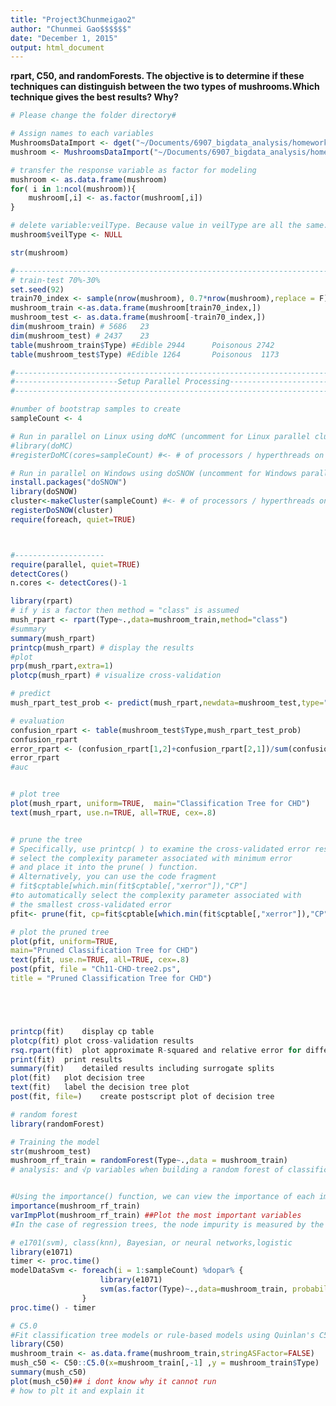 ```yaml
---
title: "Project3Chunmeigao2"
author: "Chunmei Gao$$$$$$"
date: "December 1, 2015"
output: html_document
---
```

**rpart, C50, and randomForests. The objective is to determine if these techniques can distinguish between the two types of mushrooms.Which technique gives the best results? Why?**
```r
# Please change the folder directory#

# Assign names to each variables
MushroomsDataImport <- dget("~/Documents/6907_bigdata_analysis/homework3/TableCodeFilling.R")
mushroom <- MushroomsDataImport("~/Documents/6907_bigdata_analysis/homework3/agaricus-lepiota.data")

# transfer the response variable as factor for modeling
mushroom <- as.data.frame(mushroom)
for( i in 1:ncol(mushroom)){
    mushroom[,i] <- as.factor(mushroom[,i])
}

# delete variable:veilType. Because value in veilType are all the same.
mushroom$veilType <- NULL

str(mushroom)

#-------------------------------------------------------------------------#
# train-test 70%-30%
set.seed(92)
train70_index <- sample(nrow(mushroom), 0.7*nrow(mushroom),replace = F)
mushroom_train <-as.data.frame(mushroom[train70_index,])
mushroom_test <- as.data.frame(mushroom[-train70_index,])
dim(mushroom_train) # 5686   23
dim(mushroom_test) # 2437    23
table(mushroom_train$Type) #Edible 2944      Poisonous 2742
table(mushroom_test$Type) #Edible 1264       Poisonous  1173
```



```r
#-------------------------------------------------------------------------------
#-----------------------Setup Parallel Processing-------------------------------
#-------------------------------------------------------------------------------

#number of bootstrap samples to create
sampleCount <- 4

# Run in parallel on Linux using doMC (uncomment for Linux parallel cluster)
#library(doMC)
#registerDoMC(cores=sampleCount) #<- # of processors / hyperthreads on machine

# Run in parallel on Windows using doSNOW (uncomment for Windows parallel cluster)
install.packages("doSNOW")
library(doSNOW)
cluster<-makeCluster(sampleCount) #<- # of processors / hyperthreads on machine
registerDoSNOW(cluster)
require(foreach, quiet=TRUE)



#--------------------
require(parallel, quiet=TRUE)
detectCores()
n.cores <- detectCores()-1
```


```r
library(rpart)
# if y is a factor then method = "class" is assumed
mush_rpart <- rpart(Type~.,data=mushroom_train,method="class")
#summary
summary(mush_rpart)
printcp(mush_rpart) # display the results 
#plot
prp(mush_rpart,extra=1)
plotcp(mush_rpart) # visualize cross-validation 

# predict
mush_rpart_test_prob <- predict(mush_rpart,newdata=mushroom_test,type="class")

# evaluation
confusion_rpart <- table(mushroom_test$Type,mush_rpart_test_prob)
confusion_rpart
error_rpart <- (confusion_rpart[1,2]+confusion_rpart[2,1])/sum(confusion_rpart)
error_rpart
#auc


# plot tree 
plot(mush_rpart, uniform=TRUE,  main="Classification Tree for CHD")
text(mush_rpart, use.n=TRUE, all=TRUE, cex=.8)


# prune the tree 
# Specifically, use printcp( ) to examine the cross-validated error results, 
# select the complexity parameter associated with minimum error
# and place it into the prune( ) function. 
# Alternatively, you can use the code fragment
# fit$cptable[which.min(fit$cptable[,"xerror"]),"CP"]
#to automatically select the complexity parameter associated with 
# the smallest cross-validated error
pfit<- prune(fit, cp=fit$cptable[which.min(fit$cptable[,"xerror"]),"CP"])

# plot the pruned tree 
plot(pfit, uniform=TRUE, 
main="Pruned Classification Tree for CHD")
text(pfit, use.n=TRUE, all=TRUE, cex=.8)
post(pfit, file = "Ch11-CHD-tree2.ps", 
title = "Pruned Classification Tree for CHD")





printcp(fit)	display cp table
plotcp(fit)	plot cross-validation results
rsq.rpart(fit)	plot approximate R-squared and relative error for different splits (2 plots). labels are only appropriate for the "anova" method.
print(fit)	print results
summary(fit)	detailed results including surrogate splits
plot(fit)	plot decision tree
text(fit)	label the decision tree plot
post(fit, file=)	create postscript plot of decision tree
```

```r
# random forest
library(randomForest)

# Training the model
str(mushroom_test)
mushroom_rf_train = randomForest(Type~.,data = mushroom_train)
# analysis: and √p variables when building a random forest of classification trees. # We could change the number of trees grown by randomForest() using the ntree argument:


#Using the importance() function, we can view the importance of each importance() variable.
importance(mushroom_rf_train)
varImpPlot(mushroom_rf_train) ##Plot the most important variables
#In the case of regression trees, the node impurity is measured by the training RSS, and for classification trees by the deviance. Plots of these importance measures can be produced using the varImpPlot() function.

```


```r
# e1701(svm), class(knn), Bayesian, or neural networks,logistic
library(e1071)
timer <- proc.time()
modelDataSvm <- foreach(i = 1:sampleCount) %dopar% {
                    library(e1071)
                    svm(as.factor(Type)~.,data=mushroom_train, probability=TRUE, cost=10, gamma=0.1)
                }                
proc.time() - timer 
```

```r
# C5.0
#Fit classification tree models or rule-based models using Quinlan's C5.0 algorithm
library(C50)
mushroom_train <- as.data.frame(mushroom_train,stringASFactor=FALSE)
mush_c50 <- C50::C5.0(x=mushroom_train[,-1] ,y = mushroom_train$Type)
summary(mush_c50)
plot(mush_c50)## i dont know why it cannot run
# how to plt it and explain it 
```

